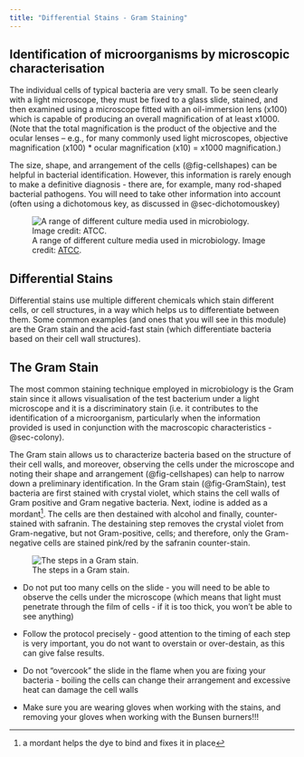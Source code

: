 ```yaml
---
title: "Differential Stains - Gram Staining"
---
```


## Identification of microorganisms by microscopic characterisation {#sec-microid}

The individual cells of typical bacteria are very small. To be seen clearly with a light microscope, they must be fixed to a glass slide, stained, and then examined using a microscope fitted with an oil-immersion lens (x100) which is capable of producing an overall magnification of at least x1000. (Note that the total magnification is the product of the objective and the ocular lenses – e.g., for many commonly used light microscopes, objective magnification (x100) * ocular magnification (x10) = x1000 magnification.) 

The size, shape, and arrangement of the cells (@fig-cellshapes) can be helpful in bacterial identification. However, this information is rarely enough to make a definitive diagnosis - there are, for example, many rod-shaped bacterial pathogens. You will need to take other information into account (often using a dichotomous key, as discussed in @sec-dichotomouskey)

![A range of different culture media used in microbiology. Image credit: <a href="https://www.atcc.org/resources/culture-guides/bacteriology-culture-guide">ATCC</a>.](images/cellshapes.jpg){#fig-cellshapes}

## Differential Stains 

Differential stains use multiple different chemicals which stain different cells, or cell structures, in a way which helps us to differentiate between them. Some common examples (and ones that you will see in this module) are the Gram stain and the acid-fast stain (which differentiate bacteria based on their cell wall structures). 

## The Gram Stain {#sec-gramstain}

The most common staining technique employed in microbiology is the Gram stain since it allows visualisation of the test bacterium under a light microscope and it is a discriminatory stain (i.e. it contributes to the identification of a microorganism, particularly when the information provided is used in conjunction with the macroscopic characteristics - @sec-colony).

The Gram stain allows us to characterize bacteria based on the structure of their cell walls, and moreover, observing the cells under the microscope and noting their shape and arrangement (@fig-cellshapes) can help to narrow down a preliminary identification. 
In the Gram stain (@fig-GramStain), test bacteria are first stained with crystal violet, which stains the cell walls of Gram positive and Gram negative bacteria. Next, iodine is added as a mordant^[a mordant helps the dye to bind and fixes it in place]. The cells are then destained with alcohol and finally, counter-stained with safranin. The destaining step removes the crystal violet from Gram-negative, but not Gram-positive, cells; and therefore, only the Gram-negative cells are stained pink/red by the safranin counter-stain.

![The steps in a Gram stain.](images/GramStain.png){#fig-Gramstain}

::: {.callout-tip title="Tips for making an excellent Gram stain"}

* Do not put too many cells on the slide - you will need to be able to observe the cells under the microscope (which means that light must penetrate through the film of cells - if it is too thick, you won't be able to see anything)

* Follow the protocol precisely - good attention to the timing of each step is very important, you do not want to overstain or over-destain, as this can give false results.

* Do not "overcook" the slide in the flame when you are fixing your bacteria - boiling the cells can change their arrangement and excessive heat can damage the cell walls

* Make sure you are wearing gloves when working with the stains, and removing your gloves when working with the Bunsen burners!!!

:::

